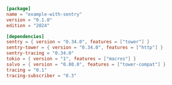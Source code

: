 
```toml  title="with-sentry/Cargo.toml"
[package]
name = "example-with-sentry"
version = "0.1.0"
edition = "2024"

[dependencies]
sentry = { version = "0.34.0", features = ["tower"] }
sentry-tower = { version = "0.34.0", features = ["http"] }
sentry-tracing = "0.34.0"
tokio = { version = "1", features = ["macros"] }
salvo = { version = "0.80.0", features = ["tower-compat"] }
tracing = "0.1"
tracing-subscriber = "0.3"

```